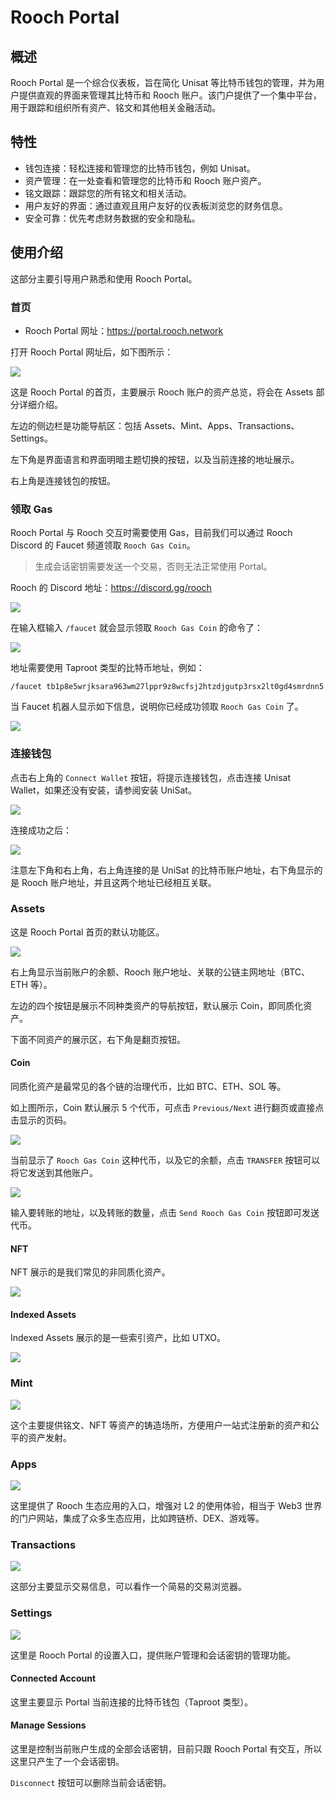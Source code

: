 # Rooch Portal

## 概述

Rooch Portal 是一个综合仪表板，旨在简化 Unisat 等比特币钱包的管理，并为用户提供直观的界面来管理其比特币和 Rooch 账户。该门户提供了一个集中平台，用于跟踪和组织所有资产、铭文和其他相关金融活动。

## 特性

- 钱包连接：轻松连接和管理您的比特币钱包，例如 Unisat。
- 资产管理：在一处查看和管理您的比特币和 Rooch 账户资产。
- 铭文跟踪：跟踪您的所有铭文和相关活动。
- 用户友好的界面：通过直观且用户友好的仪表板浏览您的财务信息。
- 安全可靠：优先考虑财务数据的安全和隐私。

## 使用介绍

这部分主要引导用户熟悉和使用 Rooch Portal。

### 首页

- Rooch Portal 网址：https://portal.rooch.network

打开 Rooch Portal 网址后，如下图所示：

![](/docs/portal/portal-home.png)

这是 Rooch Portal 的首页，主要展示 Rooch 账户的资产总览，将会在 Assets 部分详细介绍。

左边的侧边栏是功能导航区：包括 Assets、Mint、Apps、Transactions、Settings。

左下角是界面语言和界面明暗主题切换的按钮，以及当前连接的地址展示。

右上角是连接钱包的按钮。

### 领取 Gas

Rooch Portal 与 Rooch 交互时需要使用 Gas，目前我们可以通过 Rooch Discord 的 Faucet 频道领取 `Rooch Gas Coin`。

> 生成会话密钥需要发送一个交易，否则无法正常使用 Portal。

Rooch 的 Discord 地址：https://discord.gg/rooch

![](/docs/portal/discord-gas-channel.png)

在输入框输入 `/faucet` 就会显示领取 `Rooch Gas Coin` 的命令了：

![](/docs/portal/discord-gas-command.png)

地址需要使用 Taproot 类型的比特币地址，例如：

```command
/faucet tb1p8e5wrjksara963wm27lppr9z8wcfsj2htzdjgutp3rsx2lt0gd4smrdnn5
```

当 Faucet 机器人显示如下信息，说明你已经成功领取 `Rooch Gas Coin` 了。

![](/docs/portal/discord-gas-obtain.png)

### 连接钱包

点击右上角的 `Connect Wallet` 按钮，将提示连接钱包，点击连接 Unisat Wallet，如果还没有安装，请参阅安装 UniSat。

![](/docs/portal/connect-wallet.png)

连接成功之后：

![](/docs/portal/assets.png)

注意左下角和右上角，右上角连接的是 UniSat 的比特币账户地址，右下角显示的是 Rooch 账户地址，并且这两个地址已经相互关联。

### Assets

这是 Rooch Portal 首页的默认功能区。

![](/docs/portal/assets-show-coin.png)

右上角显示当前账户的余额、Rooch 账户地址、关联的公链主网地址（BTC、ETH 等）。

左边的四个按钮是展示不同种类资产的导航按钮，默认展示 Coin，即同质化资产。

下面不同资产的展示区，右下角是翻页按钮。

#### Coin

同质化资产是最常见的各个链的治理代币，比如 BTC、ETH、SOL 等。

如上图所示，Coin 默认展示 5 个代币，可点击 `Previous/Next` 进行翻页或直接点击显示的页码。

![](/docs/portal/assets-transfer.png)

当前显示了 `Rooch Gas Coin` 这种代币，以及它的余额，点击 `TRANSFER` 按钮可以将它发送到其他账户。

![](/docs/portal/transfer-coin.png)

输入要转账的地址，以及转账的数量，点击 `Send Rooch Gas Coin` 按钮即可发送代币。

#### NFT

NFT 展示的是我们常见的非同质化资产。

![](/docs/portal/assets-nft.png)

#### Indexed Assets

Indexed Assets 展示的是一些索引资产，比如 UTXO。

![](/docs/portal/index-assets.png)

### Mint

![](/docs/portal/mint.png)

这个主要提供铭文、NFT 等资产的铸造场所，方便用户一站式注册新的资产和公平的资产发射。

### Apps

![](/docs/portal/apps.png)

这里提供了 Rooch 生态应用的入口，增强对 L2 的使用体验，相当于 Web3 世界的门户网站，集成了众多生态应用，比如跨链桥、DEX、游戏等。

### Transactions

![](/docs/portal/transactions.png)

这部分主要显示交易信息，可以看作一个简易的交易浏览器。

### Settings

![](/docs/portal/settings.png)

这里是 Rooch Portal 的设置入口，提供账户管理和会话密钥的管理功能。

#### Connected Account

这里主要显示 Portal 当前连接的比特币钱包（Taproot 类型）。

#### Manage Sessions

这里是控制当前账户生成的全部会话密钥，目前只跟 Rooch Portal 有交互，所以这里只产生了一个会话密钥。

`Disconnect` 按钮可以删除当前会话密钥。

